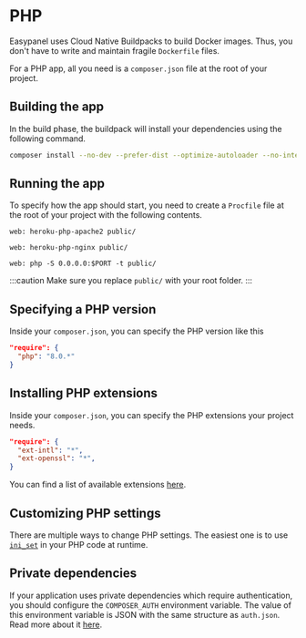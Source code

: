 
# PHP

Easypanel uses Cloud Native Buildpacks to build Docker images. Thus, you don't have to write and maintain fragile `Dockerfile` files.

For a PHP app, all you need is a `composer.json` file at the root of your project.

## Building the app

In the build phase, the buildpack will install your dependencies using the following command.

```bash
composer install --no-dev --prefer-dist --optimize-autoloader --no-interaction
```

## Running the app

To specify how the app should start, you need to create a `Procfile` file at the root of your project with the following contents.

<Tabs>
<TabItem value="apache" label="Apache" default>

```plain title="Procfile"
web: heroku-php-apache2 public/
```

</TabItem>
<TabItem value="nginx" label="Nginx">

```plain title="Procfile"
web: heroku-php-nginx public/
```

</TabItem>
<TabItem value="built-in" label="Built-in Server">

```plain title="Procfile"
web: php -S 0.0.0.0:$PORT -t public/
```

</TabItem>
</Tabs>

:::caution
Make sure you replace `public/` with your root folder.
:::

## Specifying a PHP version

Inside your `composer.json`, you can specify the PHP version like this

```json title="composer.json"
"require": {
  "php": "8.0.*"
}
```

## Installing PHP extensions

Inside your `composer.json`, you can specify the PHP extensions your project needs.

```json title="composer.json"
"require": {
  "ext-intl": "*",
  "ext-openssl": "*",
}
```

You can find a list of available extensions [here](https://devcenter.heroku.com/articles/php-support#available-built-in-extensions).

## Customizing PHP settings

There are multiple ways to change PHP settings. The easiest one is to use [`ini_set`](https://www.php.net/manual/en/function.ini-set) in your PHP code at runtime.

## Private dependencies

If your application uses private dependencies which require authentication, you should configure the `COMPOSER_AUTH` environment variable. The value of this environment variable is JSON with the same structure as `auth.json`. Read more about it [here](https://getcomposer.org/doc/articles/authentication-for-private-packages.md#authentication-using-the-composer-auth-environment-variable).
